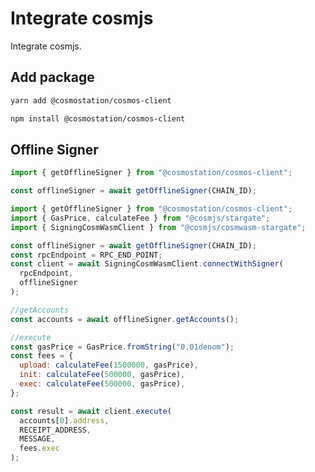# Integrate cosmjs

Integrate cosmjs.

## Add package

```bash filename="yarn"
yarn add @cosmostation/cosmos-client
```

```bash filename="npm"
npm install @cosmostation/cosmos-client
```

## Offline Signer

```js
import { getOfflineSigner } from "@cosmostation/cosmos-client";

const offlineSigner = await getOfflineSigner(CHAIN_ID);
```

```js filename=Example
import { getOfflineSigner } from "@cosmostation/cosmos-client";
import { GasPrice, calculateFee } from "@cosmjs/stargate";
import { SigningCosmWasmClient } from "@cosmjs/cosmwasm-stargate";

const offlineSigner = await getOfflineSigner(CHAIN_ID);
const rpcEndpoint = RPC_END_POINT;
const client = await SigningCosmWasmClient.connectWithSigner(
  rpcEndpoint,
  offlineSigner
);

//getAccounts
const accounts = await offlineSigner.getAccounts();

//execute
const gasPrice = GasPrice.fromString("0.01denom");
const fees = {
  upload: calculateFee(1500000, gasPrice),
  init: calculateFee(500000, gasPrice),
  exec: calculateFee(500000, gasPrice),
};

const result = await client.execute(
  accounts[0].address,
  RECEIPT_ADDRESS,
  MESSAGE,
  fees.exec
);
```
